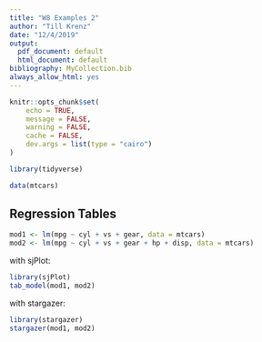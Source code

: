 ```yaml
---
title: "W8 Examples 2"
author: "Till Krenz"
date: "12/4/2019"
output:
  pdf_document: default
  html_document: default
bibliography: MyCollection.bib
always_allow_html: yes
---
```


```r
knitr::opts_chunk$set(
	echo = TRUE,
	message = FALSE,
	warning = FALSE,
	cache = FALSE,
	dev.args = list(type = "cairo")
)
```

```r
library(tidyverse)
```


```r
data(mtcars)
```



## Regression Tables

```r
mod1 <- lm(mpg ~ cyl + vs + gear, data = mtcars)
mod2 <- lm(mpg ~ cyl + vs + gear + hp + disp, data = mtcars)
```


with sjPlot:

```r
library(sjPlot)
tab_model(mod1, mod2)
```

with stargazer:

```r
library(stargazer)
stargazer(mod1, mod2)
```
